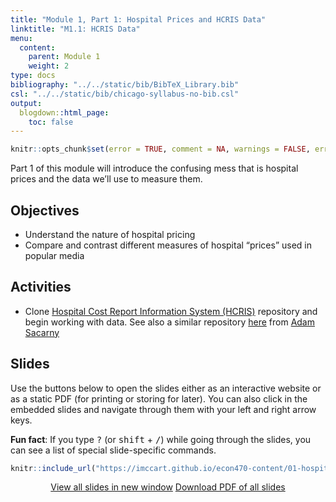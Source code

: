 ```yaml
---
title: "Module 1, Part 1: Hospital Prices and HCRIS Data"
linktitle: "M1.1: HCRIS Data"
menu:
  content:
    parent: Module 1
    weight: 2
type: docs
bibliography: "../../static/bib/BibTeX_Library.bib"
csl: "../../static/bib/chicago-syllabus-no-bib.csl"
output:
  blogdown::html_page:
    toc: false
---
```


```r
knitr::opts_chunk$set(error = TRUE, comment = NA, warnings = FALSE, errors = FALSE, messages = FALSE, tidy = FALSE, echo = FALSE)
```

Part 1 of this module will introduce the confusing mess that is hospital prices and the data we'll use to measure them.

## Objectives
- Understand the nature of hospital pricing
- Compare and contrast different measures of hospital "prices" used in popular media


## Activities 
- Clone [Hospital Cost Report Information System (HCRIS)](https://github.com/imccart-test/hcris) repository and begin working with data. See also a similar repository [here](https://github.com/asacarny/hospital-cost-reports) from [Adam Sacarny](http://sacarny.com/)



## Slides
Use the buttons below to open the slides either as an interactive website or as a static PDF (for printing or storing for later). You can also click in the embedded slides and navigate through them with your left and right arrow keys.

:::fyi
**Fun fact**: If you type <kbd>?</kbd> (or <kbd>shift</kbd> + <kbd>/</kbd>) while going through the slides, you can see a list of special slide-specific commands.
:::

<center>

```r
knitr::include_url("https://imccart.github.io/econ470-content/01-hospital-pricing/01-hospital-pricing1.html")
```


<p><a class="btn btn-primary btn-lg" target="_blank" href="https://imccart.github.io/econ470-content/01-hospital-pricing/01-hospital-pricing1.html"><i class="fas fa-external-link-alt"></i> View all slides in new window</a> <a class="btn btn-primary btn-lg" target="_blank" href="https://imccart.github.io/econ470-content/01-hospital-pricing/01-hospital-pricing1.pdf" role="button"><i class="far fa-file-pdf"></i> Download PDF of all slides</a></p>

</center>
